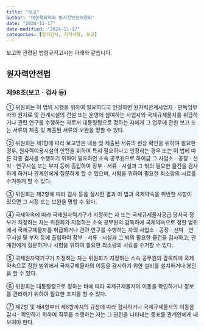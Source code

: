 ```yaml
---
title: "보고"
author: "대한핵의학회 방사선안전위원회"
date: "2024-11-17"
date-modified: "2024-11-17"
categories: [정기검사, 지적사항, 보고]
---
```


보고와 관련된 법령규칙고시는 아래와 같습니다.

## 원자력안전법

### 제98조(보고ㆍ검사 등)

::: {.callout-note title="제98조(보고ㆍ검사 등)" style="background-color: #f0f8ff" collapse="open" appearance="minimal"}
① 위원회는 이 법의 시행을 위하여 필요하다고 인정하면 원자력관계사업자ㆍ판독업무자와 원자로 및 관계시설의 건설 또는 운영에 참여하는 사업자와 국제규제물자를 취급하거나 관련 연구를 수행하는 자로서 대통령령으로 정하는 자에게 그 업무에 관한 보고 또는 서류의 제출 및 제출된 서류의 보완을 명할 수 있다.

② 위원회는 제1항에 따라 보고받은 내용 및 제출된 서류의 현장 확인을 위하여 필요한 경우, 원자력이용시설의 안전을 위하여 특히 필요하다고 인정하는 경우 또는 이 법에 따른 각종 검사를 수행하기 위하여 필요하면 소속 공무원으로 하여금 그 사업소ㆍ공장ㆍ선박ㆍ연구시설 또는 부지 등에 출입하여 장부ㆍ서류ㆍ시설과 그 밖의 필요한 물건을 검사하게 하거나 관계인에게 질문하게 할 수 있으며, 시험을 위하여 필요한 최소량의 시료를 수거하게 할 수 있다.

③ 위원회는 제2항에 따라 검사 등을 실시한 결과 이 법과 국제약속을 위반한 사항이 있으면 그 시정 또는 보완을 명할 수 있다.

④ 국제약속에 따라 국제원자력기구가 지정하는 자 또는 국제규제물자공급 당사국 정부가 지정하는 자는 위원회가 지정하는 소속 공무원의 감독하에 국제약속으로 정한 범위에서 국제규제물자를 취급하거나 관련 연구를 수행하는 자의 사업소ㆍ공장ㆍ선박ㆍ연구시설 및 부지 등에 출입하여 장부ㆍ서류ㆍ시설과 그 밖의 필요한 물건을 검사하고, 관계인에게 질문하거나 시험을 위하여 필요한 최소량의 시료를 수거할 수 있다.

⑤ 국제원자력기구가 지정하는 자는 위원회가 지정하는 소속 공무원의 감독하에 국제약속으로 정한 범위에서 국제규제물자의 이동을 감시하기 위한 설비를 설치하거나 봉인을 할 수 있다.

⑥ 위원회는 대통령령으로 정하는 바에 따라 국제규제물자의 이동을 확인하거나 정보를 관리하기 위하여 필요한 조치를 할 수 있다.

⑦ 제2항 및 제4항부터 제6항까지의 규정에 따라 검사하거나 국제규제물자의 이동을 감시ㆍ확인하기 위하여 직무를 수행하는 자는 그 권한을 나타내는 증표를 관계인에게 내보여야 한다.
:::
